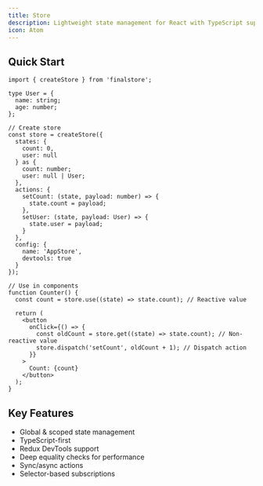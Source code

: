```yaml
---
title: Store
description: Lightweight state management for React with TypeScript support
icon: Atom
---
```


## Quick Start

```tsx
import { createStore } from 'finalstore';

type User = {
  name: string;
  age: number;
};

// Create store
const store = createStore({
  states: {
    count: 0,
    user: null
  } as {
    count: number;
    user: null | User;
  },
  actions: {
    setCount: (state, payload: number) => {
      state.count = payload;
    },
    setUser: (state, payload: User) => {
      state.user = payload;
    }
  },
  config: {
    name: 'AppStore',
    devtools: true
  }
});

// Use in components
function Counter() {
  const count = store.use((state) => state.count); // Reactive value

  return (
    <button
      onClick={() => {
        const oldCount = store.get((state) => state.count); // Non-reactive value
        store.dispatch('setCount', oldCount + 1); // Dispatch action
      }}
    >
      Count: {count}
    </button>
  );
}
```

## Key Features

- Global & scoped state management
- TypeScript-first
- Redux DevTools support
- Deep equality checks for performance
- Sync/async actions
- Selector-based subscriptions

